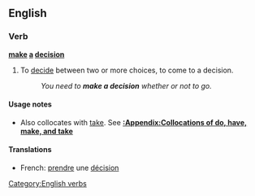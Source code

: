 ==English==

===Verb===
'''[[make]] [[a]] [[decision]]'''

# {{intransitive}} {{idiom}} To [[decide]] between two or more choices, to come to a decision.
#:''You need to '''make a decision''' whether or not to go.''

====Usage notes====
* Also collocates with [[take]]. See '''[[:Appendix:Collocations of do, have, make, and take]]'''

====Translations====
*French: [[prendre]] une [[décision]]

[[Category:English verbs]]